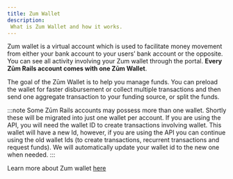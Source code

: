 ```yaml
---
title: Zum Wallet
description:
 What is Zum Wallet and how it works.
---
```


Zum wallet is a virtual account which is used to facilitate money movement from either your bank account to your users’ bank account or the opposite. You can see all activity involving your Zum wallet through the portal. 
**Every Zūm Rails account comes with one Zūm Wallet**.

The goal of the Zūm Wallet is to help you manage funds. You can preload the wallet for faster disbursement or collect multiple transactions and then send one aggregate transaction to your funding source, or split the funds.

:::note
Some Zūm Rails accounts may possess more than one wallet. Shortly these will be migrated into just one wallet per account.
If you are using the API, you will need the wallet ID to create transactions involving wallet. 
This wallet will have a new Id, however, if you are using the API you can continue using the old wallet Ids (to create transactions, recurrent transactions and request funds). We will automatically update your wallet id to the new one when needed.
:::

Learn more about Zum wallet [here](https://www.youtube.com/watch?v=fbQ7A2HuI0o)
